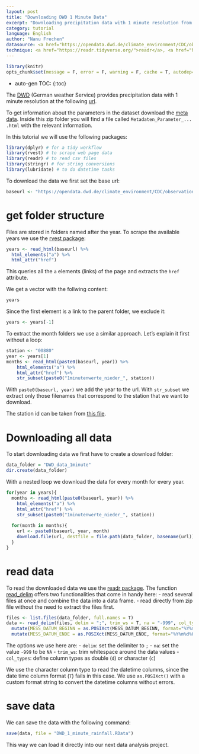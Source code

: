 ```yaml
---
layout: post
title: "Downloading DWD 1 Minute Data"
excerpt: "Downloading precipitation data with 1 minute resolution from the DWD"
category: tutorial
language: English
author: "Nanu Frechen"
datasource: <a href="https://opendata.dwd.de/climate_environment/CDC/observations_germany/climate/1_minute">DWD opendata</a>
technique: <a href="https://readr.tidyverse.org/">readr</a>, <a href="https://httr.r-lib.org/index.html">httr</a>, <a href="https://stringr.tidyverse.org/articles/stringr.html">stringr</a>
---
```


```r
library(knitr)
opts_chunk$set(message = F, error = F, warning = F, cache = T, autodep=T, dev="svg", fig.width=5.4, fig.height=7)
```

* auto-gen TOC:
{:toc}


The [DWD](https://www.dwd.de/EN/Home/home_node.html) (German weather Service) provides precipitation data with 1 minute resolution at the following [url](https://opendata.dwd.de/climate_environment/CDC/observations_germany/climate/1_minute/precipitation/historical/).

To get information about the parameters in the dataset download the [meta data](https://opendata.dwd.de/climate_environment/CDC/observations_germany/climate/1_minute/precipitation/meta_data/). Inside this zip folder you will find a file called `Metadaten_Parameter_... .html` with the relevant information.

In this tutorial we will use the following packages:
```r
library(dplyr) # for a tidy workflow
library(rvest) # to scrape web page data
library(readr) # to read csv files
library(stringr) # for string conversions
library(lubridate) # to do datetime tasks
```


To download the data we first set the base url:

```r
baseurl <- "https://opendata.dwd.de/climate_environment/CDC/observations_germany/climate/1_minute/precipitation/historical/"
```

# get folder structure

Files are stored in folders named after the year. To scrape the available years we use the [rvest package](https://rvest.tidyverse.org/):

```r
years <- read_html(baseurl) %>%
  html_elements("a") %>%
  html_attr("href")
```

This queries all the `a` elements (links) of the page and extracts the `href` attribute.

We get a vector with the follwing content:

```r
years
```

Since the first element is a link to the parent folder, we exclude it:

```r
years <- years[-1]
```

To extract the month folders we use a similar approach. Let's explain it first without a loop:

```r
station <- "00880"
year <- years[1]
months <- read_html(paste0(baseurl, year)) %>%
    html_elements("a") %>%
    html_attr("href") %>%
    str_subset(paste0("1minutenwerte_nieder_", station))
```
With `paste0(baseurl, year)` we add the year to the url. With `str_subset` we extract only those filenames that correspond to the station that we want to download.

The station id can be taken from [this file](https://opendata.dwd.de/climate_environment/CDC/help/ein_min_rr_Beschreibung_Stationen.txt).

# Downloading all data

To start downloading data we first have to create a download folder:
```r
data_folder = "DWD_data_1minute"
dir.create(data_folder)
```


With a nested loop we download the data for every month for every year.

```r
for(year in years){
  months <- read_html(paste0(baseurl, year)) %>%
    html_elements("a") %>%
    html_attr("href") %>%
    str_subset(paste0("1minutenwerte_nieder_", station))
  
  for(month in months){
    url <- paste0(baseurl, year, month)
    download.file(url, destfile = file.path(data_folder, basename(url)))
  }
}
```

# read data

To read the downloaded data we use the [readr package](https://readr.tidyverse.org/). The function [read_delim](https://readr.tidyverse.org/reference/read_delim.html) offers two functionalities that come in handy here:
- read several files at once and combine the data into a data frame.
- read directly from zip file without the need to extract the files first.

```r
files <- list.files(data_folder, full.names = T)
data <- read_delim(files, delim = ";", trim_ws = T, na = "-999", col_types = "dccddddd-") %>%
  mutate(MESS_DATUM_BEGINN = as.POSIXct(MESS_DATUM_BEGINN, format="%Y%m%d%H%M")) %>%
  mutate(MESS_DATUM_ENDE = as.POSIXct(MESS_DATUM_ENDE, format="%Y%m%d%H%M")) 
```

The options we use here are:
- `delim`: set the delimiter to `;`
- `na`: set the value `-999` to be `NA`
- `trim_ws`: trim whitespace around the data values
- `col_types`: define column types as double (`d`) or character (`c`)

We use the character column type to read the datetime columns, since the date time column format (`T`) fails in this case. We use `as.POSIXct()` with a custom format string to convert the datetime columns without errors.

# save data

We can save the data with the following command:

```r
save(data, file = "DWD_1_minute_rainfall.RData")
```

This way we can load it directly into our next data analysis project.
